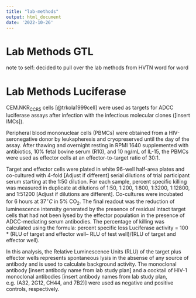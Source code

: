 ```yaml
---
title: "lab-methods"
output: html_document
date: '2022-10-26'
---
```


<!-- This file was adapted from VISCtemplates {{pkg_ver}}. -->


# Lab Methods GTL

note to self: decided to pull over the lab methods from HVTN word for word

<!-- ORIGINAL: ADCC-mediated antibody GTL responses were measured by ADCC GranToxiLux (GTL) [@Pollara2011] and tested against [insert antigens]. Participant sera were incubated with effector cells and gp120-coated target cells and ADCC was quantified as net percent granzyme B activity, which was the percent of target cells positive for GranToxiLux (GTL) detected by flow cytometry. For each subject at each timepoint, percent granzyme B activity was measured at [#] dilution levels: [insert dilution levels] for each antigen.  -->


<!-- FROM HASSELL750: ADCC-mediated antibody GTL responses were measured by ADCC GranToxiLux (GTL) [@Pollara2011].  -->
<!-- ADCC GTL was quantified as net percent Granzyme B activity, which is the percent of target cells  -->
<!-- positive for GranToxiLux (GTL) detected by flow cytometry. Percent Granzyme B activity was  -->
<!-- measured at dilution levels 1:50, 1:200 and 1:800 for antigen BG505_gp120.avi/293F. -->

# Lab Methods Luciferase

CEM.NKR~CCR5~ cells [@trkola1999cell] were used as targets for ADCC luciferase assays after infection with the infectious molecular clones ([insert IMCs]). 

Peripheral blood mononuclear cells (PBMCs) were obtained from a HIV-seronegative donor by leukapheresis and cryopreserved until the day of the assay. After thawing and overnight resting in RPMI 1640 supplemented with antibiotics, $10\%$ fetal bovine serum (R10), and 10 ng/mL of IL-15, the PBMCs were used as effector cells at an effector-to-target ratio of 30:1. 

Target and effector cells were plated in white 96-well half-area plates and co-cultured with 4-fold [Adjust if different] serial dilutions of trial participant serum starting at the 1:50 dilution. For each sample, percent specific killing was measured in duplicate at dilutions of 1:50, 1:200, 1:800, 1:3200, 1:12800, and 1:51200 [Adjust if dilutions are different]. Co-cultures were incubated for 6 hours at $37 ^{\circ} C$ in $5\% \text{ CO}_2$. The final readout was the reduction of luminescence intensity generated by the presence of residual intact target cells that had not been lysed by the effector population in the presence of ADCC-mediating serum antibodies. The percentage of killing was calculated using the formula: percent specific loss Luciferase activity = 100 * (RLU of target and effector well– RLU of test well)/(RLU of target and effector well).

In this analysis, the Relative Luminescence Units (RLU) of the target plus effector wells represents spontaneous lysis in the absense of any source of antibody and is used to calculate background activity. The monoclonal antibody [insert antibody name from lab study plan] and a cocktail of HIV-1 monoclonal antibodies [insert antibody names from lab study plan, e.g. (A32, 2G12, CH44, and 7B2)] were used as negative and positive controls, respectively. 
